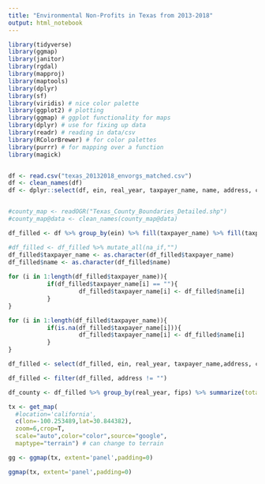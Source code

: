 ```yaml
---
title: "Environmental Non-Profits in Texas from 2013-2018"
output: html_notebook
---
```




```r
library(tidyverse)
library(ggmap)
library(janitor)
library(rgdal)
library(mapproj)
library(maptools)
library(dplyr)
library(sf)
library(viridis) # nice color palette
library(ggplot2) # plotting
library(ggmap) # ggplot functionality for maps
library(dplyr) # use for fixing up data
library(readr) # reading in data/csv
library(RColorBrewer) # for color palettes
library(purrr) # for mapping over a function
library(magick)


df <- read.csv("texas_20132018_envorgs_matched.csv")
df <- clean_names(df)
df <- dplyr::select(df, ein, real_year, taxpayer_name, name, address, city, state, zip5, fips, assets, income)


#county_map <- readOGR("Texas_County_Boundaries_Detailed.shp")
#county_map@data <- clean_names(county_map@data)
```


```r

df_filled <- df %>% group_by(ein) %>% fill(taxpayer_name) %>% fill(taxpayer_name, .direction = "up") %>% fill(address) %>% fill(address, .direction = "up") %>% fill(city) %>% fill(city, .direction = "up") %>% fill(state) %>% fill(state, .direction = "up")

#df_filled <- df_filled %>% mutate_all(na_if,"")
df_filled$taxpayer_name <- as.character(df_filled$taxpayer_name)
df_filled$name <- as.character(df_filled$name)
          
for (i in 1:length(df_filled$taxpayer_name)){
           if(df_filled$taxpayer_name[i] == ""){        
                    df_filled$taxpayer_name[i] <- df_filled$name[i]              
           }
}

for (i in 1:length(df_filled$taxpayer_name)){
           if(is.na(df_filled$taxpayer_name[i])){        
                    df_filled$taxpayer_name[i] <- df_filled$name[i]              
           }
}

df_filled <- select(df_filled, ein, real_year, taxpayer_name,address, city, state, zip5, fips, assets, income)

df_filled <- filter(df_filled, address != "")
```

```R

df_county <- df_filled %>% group_by(real_year, fips) %>% summarize(total_assets = sum(assets), total_income = sum(income))

```

```R
tx <- get_map(
  #location='california',
  c(lon=-100.253489,lat=30.844382),
  zoom=6,crop=T,
  scale="auto",color="color",source="google",
  maptype="terrain") # can change to terrain

gg <- ggmap(tx, extent='panel',padding=0) 

ggmap(tx, extent='panel',padding=0) 

```